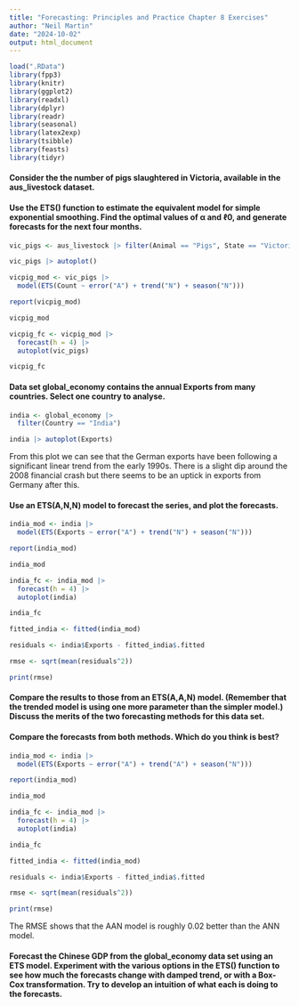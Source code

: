 ```yaml
---
title: "Forecasting: Principles and Practice Chapter 8 Exercises"
author: "Neil Martin"
date: "2024-10-02"
output: html_document
---
```


```r
load(".RData")
library(fpp3)
library(knitr)
library(ggplot2)
library(readxl)
library(dplyr)
library(readr)
library(seasonal)
library(latex2exp)
library(tsibble)
library(feasts)
library(tidyr)
```
#### Consider the the number of pigs slaughtered in Victoria, available in the aus_livestock dataset.

#### Use the ETS() function to estimate the equivalent model for simple exponential smoothing. Find the optimal values of α and ℓ0, and generate forecasts for the next four months.

```r

vic_pigs <- aus_livestock |> filter(Animal == "Pigs", State == "Victoria")

vic_pigs |> autoplot()

vicpig_mod <- vic_pigs |>
  model(ETS(Count ~ error("A") + trend("N") + season("N"))) 

report(vicpig_mod)

vicpig_mod

vicpig_fc <- vicpig_mod |>
  forecast(h = 4) |>
  autoplot(vic_pigs)

vicpig_fc

```
#### Data set global_economy contains the annual Exports from many countries. Select one country to analyse.

```r

india <- global_economy |>
  filter(Country == "India")

india |> autoplot(Exports)

```

<p>From this plot we can see that the German exports have been following a significant linear trend from the early 1990s. There is a slight dip around the 2008 financial crash but there seems to be an uptick in exports from Germany after this.  </p>

#### Use an ETS(A,N,N) model to forecast the series, and plot the forecasts.

```r

india_mod <- india |>
  model(ETS(Exports ~ error("A") + trend("N") + season("N"))) 

report(india_mod)

india_mod

india_fc <- india_mod |>
  forecast(h = 4) |>
  autoplot(india)

india_fc

fitted_india <- fitted(india_mod)

residuals <- india$Exports - fitted_india$.fitted

rmse <- sqrt(mean(residuals^2))

print(rmse)

```
#### Compare the results to those from an ETS(A,A,N) model. (Remember that the trended model is using one more parameter than the simpler model.) Discuss the merits of the two forecasting methods for this data set.

#### Compare the forecasts from both methods. Which do you think is best?
```r

india_mod <- india |>
  model(ETS(Exports ~ error("A") + trend("A") + season("N"))) 

report(india_mod)

india_mod

india_fc <- india_mod |>
  forecast(h = 4) |>
  autoplot(india)

india_fc

fitted_india <- fitted(india_mod)

residuals <- india$Exports - fitted_india$.fitted

rmse <- sqrt(mean(residuals^2))

print(rmse)

```

<p> The RMSE shows that the AAN model is roughly 0.02 better than the ANN model.</p>

#### Forecast the Chinese GDP from the global_economy data set using an ETS model. Experiment with the various options in the ETS() function to see how much the forecasts change with damped trend, or with a Box-Cox transformation. Try to develop an intuition of what each is doing to the forecasts.

```r

```